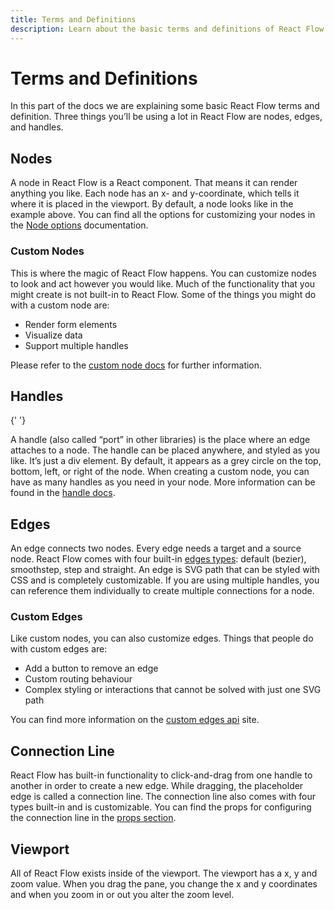 ```yaml
---
title: Terms and Definitions
description: Learn about the basic terms and definitions of React Flow
---
```


# Terms and Definitions


In this part of the docs we are explaining some basic React Flow terms and definition. Three things you’ll be using a lot in React Flow are nodes, edges, and handles.

## Nodes

<NodesFlow />

A node in React Flow is a React component. That means it can render anything you like. Each node has an x- and y-coordinate, which tells it where it is placed in the viewport. By default, a node looks like in the example above. You can find all the options for customizing your nodes in the [Node options](/docs/api/nodes/node-options/) documentation.

### Custom Nodes

This is where the magic of React Flow happens. You can customize nodes to look and act however you would like. Much of the functionality that you might create is not built-in to React Flow. Some of the things you might do with a custom node are:

- Render form elements
- Visualize data
- Support multiple handles

Please refer to the [custom node docs](/docs/guides/custom-nodes/) for further information.

## Handles


<HandlesFlow />{' '}

A handle (also called “port” in other libraries) is the place where an edge attaches to a node. The handle can be placed anywhere, and styled as you like. It’s just a div element. By default, it appears as a grey circle on the top, bottom, left, or right of the node. When creating a custom node, you can have as many handles as you need in your node. More information can be found in the [handle docs](/docs/api/nodes/handle/).

## Edges


<EdgesFlow />

An edge connects two nodes. Every edge needs a target and a source node. React Flow comes with four built-in [edges types](/docs/examples/edges/edge-types/): default (bezier), smoothstep, step and straight. An edge is SVG path that can be styled with CSS and is completely customizable. If you are using multiple handles, you can reference them individually to create multiple connections for a node.

### Custom Edges

Like custom nodes, you can also customize edges. Things that people do with custom edges are:

- Add a button to remove an edge
- Custom routing behaviour
- Complex styling or interactions that cannot be solved with just one SVG path

You can find more information on the [custom edges api](/docs/api/edges/custom-edges/) site.

## Connection Line

React Flow has built-in functionality to click-and-drag from one handle to another in order to create a new edge. While dragging, the placeholder edge is called a connection line. The connection line also comes with four types built-in and is customizable. You can find the props for configuring the connection line in the [props section](/docs/api/react-flow-props/#connection-line).

## Viewport


<ViewportFlow />

All of React Flow exists inside of the viewport. The viewport has a x, y and zoom value. When you drag the pane, you change the x and y coordinates and when you zoom in or out you alter the zoom level.
